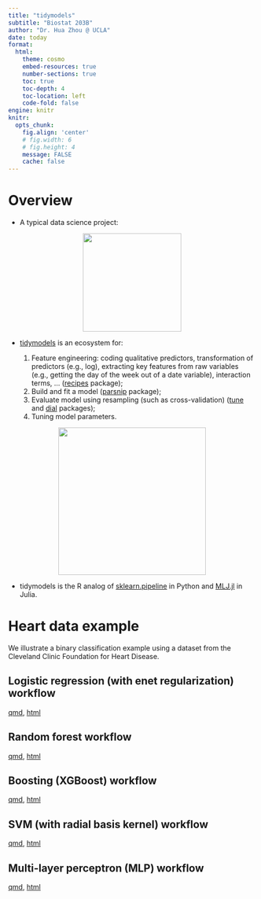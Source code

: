```yaml
---
title: "tidymodels"
subtitle: "Biostat 203B"
author: "Dr. Hua Zhou @ UCLA"
date: today
format:
  html:
    theme: cosmo
    embed-resources: true
    number-sections: true
    toc: true
    toc-depth: 4
    toc-location: left
    code-fold: false
engine: knitr
knitr:
  opts_chunk: 
    fig.align: 'center'
    # fig.width: 6
    # fig.height: 4
    message: FALSE
    cache: false
---
```


# Overview

- A typical data science project:

<p align="center">
<img src="./data-science.png" height="200">
</p>

- [tidymodels](https://www.tidymodels.org/) is an ecosystem for:

    1. Feature engineering: coding qualitative predictors, transformation of predictors (e.g., log), extracting key features from raw variables (e.g., getting the day of the week out of a date variable), interaction terms, ... ([recipes](https://recipes.tidymodels.org/reference/index.html) package);  
    2. Build and fit a model ([parsnip](https://parsnip.tidymodels.org/index.html) package);  
    3. Evaluate model using resampling (such as cross-validation) ([tune](https://tune.tidymodels.org/) and [dial](https://dials.tidymodels.org/) packages);  
    4. Tuning model parameters.

<p align="center">
<img src="https://rviews.rstudio.com/2020/04/21/the-case-for-tidymodels/tidymodels.png" height="300">
</p>

- tidymodels is the R analog of [sklearn.pipeline](https://scikit-learn.org/stable/modules/generated/sklearn.pipeline.Pipeline.html) in Python and [MLJ.jl](https://alan-turing-institute.github.io/MLJ.jl/dev/) in Julia.

# Heart data example

We illustrate a binary classification example using a dataset from the Cleveland Clinic Foundation for Heart Disease.

## Logistic regression (with enet regularization) workflow

[qmd](https://raw.githubusercontent.com/ucla-biostat-203b/2024winter/master/slides/18-tidymodels/workflow_logit_heart.qmd), [html](https://ucla-biostat-203b.github.io/2024winter/slides/18-tidymodels/workflow_logit_heart.html)

## Random forest workflow

[qmd](https://raw.githubusercontent.com/ucla-biostat-203b/2024winter/master/slides/18-tidymodels/workflow_rf_heart.qmd), [html](https://ucla-biostat-203b.github.io/2024winter/slides/18-tidymodels/workflow_rf_heart.html)

## Boosting (XGBoost) workflow

[qmd](https://raw.githubusercontent.com/ucla-biostat-203b/2024winter/master/slides/18-tidymodels/workflow_xgboost_heart.qmd), [html](https://ucla-biostat-203b.github.io/2024winter/slides/18-tidymodels/workflow_xgboost_heart.html)

## SVM (with radial basis kernel) workflow

[qmd](https://raw.githubusercontent.com/ucla-biostat-203b/2024winter/master/slides/18-tidymodels/workflow_svmrbf_heart.qmd), [html](https://ucla-biostat-203b.github.io/2024winter/slides/18-tidymodels/workflow_svmrbf_heart.html)

## Multi-layer perceptron (MLP) workflow

[qmd](https://raw.githubusercontent.com/ucla-biostat-203b/2024winter/master/slides/18-tidymodels/workflow_mlp_heart.qmd), [html](https://ucla-biostat-203b.github.io/2024winter/slides/18-tidymodels/workflow_mlp_heart.html)